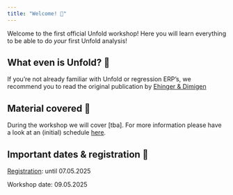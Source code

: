 ```yaml
---
title: "Welcome! 🐙"
---
```


Welcome to the first official Unfold workshop! Here you will learn everything to be able to do _your_ first Unfold analysis!

## What even is Unfold? 🤔
If you're not already familiar with Unfold or regression ERP's, we recommend you to read the original publication by [Ehinger & Dimigen](https://peerj.com/articles/7838/)

## Material covered 💪
During the workshop we will cover [tba]. For more information please have a look at an (initial) schedule [here](program.qmd).

## Important dates & registration 📅
[Registration](registration.qmd): until 07.05.2025

Workshop date: 09.05.2025

